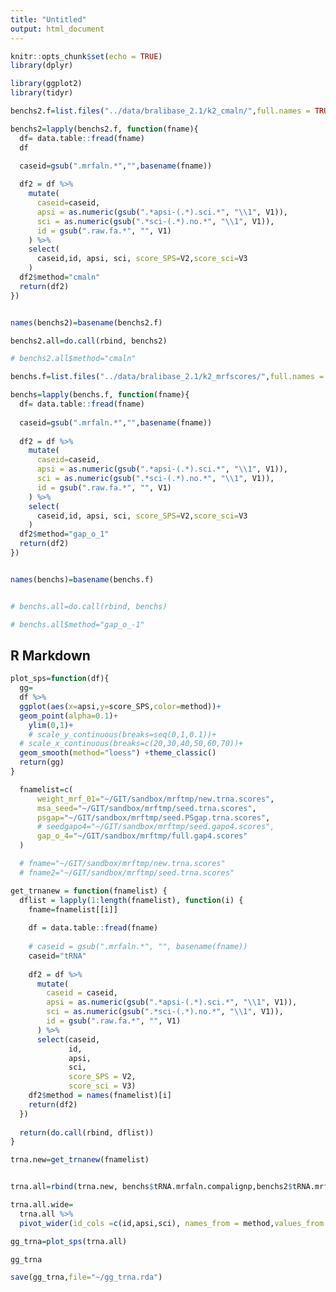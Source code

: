```yaml
---
title: "Untitled"
output: html_document
---
```


```r
knitr::opts_chunk$set(echo = TRUE)
library(dplyr)

library(ggplot2)
library(tidyr)
```


```r
benchs2.f=list.files("../data/bralibase_2.1/k2_cmaln/",full.names = TRUE)

benchs2=lapply(benchs2.f, function(fname){
  df= data.table::fread(fname)
  df
  
  caseid=gsub(".mrfaln.*","",basename(fname))

  df2 = df %>%
    mutate(
      caseid=caseid,
      apsi = as.numeric(gsub(".*apsi-(.*).sci.*", "\\1", V1)),
      sci = as.numeric(gsub(".*sci-(.*).no.*", "\\1", V1)),
      id = gsub(".raw.fa.*", "", V1)
    ) %>%
    select(
      caseid,id, apsi, sci, score_SPS=V2,score_sci=V3
    )
  df2$method="cmaln"
  return(df2)
})


names(benchs2)=basename(benchs2.f)

benchs2.all=do.call(rbind, benchs2)

# benchs2.all$method="cmaln"
```




```r
benchs.f=list.files("../data/bralibase_2.1/k2_mrfscores/",full.names = TRUE)

benchs=lapply(benchs.f, function(fname){
  df= data.table::fread(fname)
  
  caseid=gsub(".mrfaln.*","",basename(fname))
  
  df2 = df %>%
    mutate(
      caseid=caseid,
      apsi = as.numeric(gsub(".*apsi-(.*).sci.*", "\\1", V1)),
      sci = as.numeric(gsub(".*sci-(.*).no.*", "\\1", V1)),
      id = gsub(".raw.fa.*", "", V1)
    ) %>% 
    select(
      caseid,id, apsi, sci, score_SPS=V2,score_sci=V3
    )
  df2$method="gap_o_1"
  return(df2)
})


names(benchs)=basename(benchs.f)


# benchs.all=do.call(rbind, benchs)

# benchs.all$method="gap_o_-1"
```



## R Markdown

```r
plot_sps=function(df){
  gg=
  df %>% 
  ggplot(aes(x=apsi,y=score_SPS,color=method))+
  geom_point(alpha=0.1)+
    ylim(0,1)+
    # scale_y_continuous(breaks=seq(0,1,0.1))+
  # scale_x_continuous(breaks=c(20,30,40,50,60,70))+
  geom_smooth(method="loess") +theme_classic()
  return(gg)
}
```


```r
  fnamelist=c(
      weight_mrf_01="~/GIT/sandbox/mrftmp/new.trna.scores",
      msa_seed="~/GIT/sandbox/mrftmp/seed.trna.scores",
      psgap="~/GIT/sandbox/mrftmp/seed.PSgap.trna.scores",
      # seedgapo4="~/GIT/sandbox/mrftmp/seed.gapo4.scores",
      gap_o_4="~/GIT/sandbox/mrftmp/full.gap4.scores"
  )

  # fname="~/GIT/sandbox/mrftmp/new.trna.scores"
  # fname2="~/GIT/sandbox/mrftmp/seed.trna.scores"

get_trnanew = function(fnamelist) {
  dflist = lapply(1:length(fnamelist), function(i) {
    fname=fnamelist[[i]]
    
    df = data.table::fread(fname)
    
    # caseid = gsub(".mrfaln.*", "", basename(fname))
    caseid="tRNA"
    
    df2 = df %>%
      mutate(
        caseid = caseid,
        apsi = as.numeric(gsub(".*apsi-(.*).sci.*", "\\1", V1)),
        sci = as.numeric(gsub(".*sci-(.*).no.*", "\\1", V1)),
        id = gsub(".raw.fa.*", "", V1)
      ) %>%
      select(caseid,
             id,
             apsi,
             sci,
             score_SPS = V2,
             score_sci = V3)
    df2$method = names(fnamelist)[i]
    return(df2)
  })
  
  return(do.call(rbind, dflist))
}

trna.new=get_trnanew(fnamelist)


trna.all=rbind(trna.new, benchs$tRNA.mrfaln.compalignp,benchs2$tRNA.mrfaln.compalignp)

trna.all.wide=
  trna.all %>% 
  pivot_wider(id_cols =c(id,apsi,sci), names_from = method,values_from = c(score_SPS,score_sci)) 

gg_trna=plot_sps(trna.all)

gg_trna


```


```r
save(gg_trna,file="~/gg_trna.rda")
```


